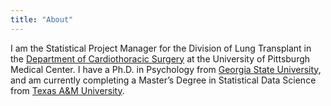 ```yaml
---
title: "About"
---
```


I am the Statistical Project Manager for the Division of Lung Transplant in the [Department of Cardiothoracic Surgery](http://www.ctsurgery.pitt.edu/) at the University of Pittsburgh Medical Center. I have a Ph.D. in Psychology from [Georgia State University](http://www.gsu.edu), and am currently completing a Master's Degree in Statistical Data Science from [Texas A&M University](https://online.stat.tamu.edu/).
